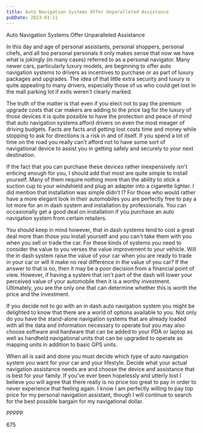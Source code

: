 ```yaml
---
title: Auto Navigation Systems Offer Unparalleled Assistance
pubDate: 2023-01-11
---
```


Auto Navigation Systems Offer Unparalleled Assistance

In this day and age of personal assistants, personal shoppers, personal chefs, and all too personal personals it only makes sense that now we have what is jokingly (in many cases) referred to as a personal navigator. Many newer cars, particularly luxury models, are beginning to offer auto navigation systems to drivers as incentives to purchase or as part of luxury packages and upgrades. The idea of that little extra security and luxury is quite appealing to many drivers, especially those of us who could get lost in the mall parking lot if exits weren't clearly marked. 

The truth of the matter is that even if you elect not to pay the premium upgrade costs that car makers are adding to the price tag for the luxury of those devices it is quite possible to have the protection and peace of mind that auto navigation systems afford drivers on even the most meager of driving budgets. Facts are facts and getting lost costs time and money while stopping to ask for directions is a risk in and of itself. If you spend a lot of time on the road you really can't afford not to have some sort of navigational device to assist you in getting safely and securely to your next destination.

If the fact that you can purchase these devices rather inexpensively isn't enticing enough for you, I should add that most are quite simple to install yourself. Many of them require nothing more than the ability to stick a suction cup to your windshield and plug an adapter into a cigarette lighter. I did mention that installation was simple didn't I? For those who would rather have a more elegant look in their automobiles you are perfectly free to pay a lot more for an in dash system and installation by professionals. You can occasionally get a good deal on installation if you purchase an auto navigation system from certain retailers. 

You should keep in mind however, that in dash systems tend to cost a great deal more than those you install yourself and you can't take them with you when you sell or trade the car. For these kinds of systems you need to consider the value to you verses the value improvement to your vehicle. Will the in dash system raise the value of your car when you are ready to trade in your car or will it make no real difference in the value of you car? If the answer to that is no, then it may be a poor decision from a financial point of view. However, if having a system that isn't part of the dash will lower your perceived value of your automobile then it is a worthy investment. Ultimately, you are the only one that can determine whether this is worth the price and the investment.

If you decide not to go with an in dash auto navigation system you might be delighted to know that there are a world of options available to you. Not only do you have the stand-alone navigation systems that are already loaded with all the data and information necessary to operate but you may also choose software and hardware that can be added to your PDA or laptop as well as handheld navigational units that can be upgraded to operate as mapping units in addition to basic GPS units. 

When all is said and done you must decide which type of auto navigation system you want for your car and your lifestyle. Decide what your actual navigation assistance needs are and choose the device and assistance that is best for your family. If you've ever been hopelessly and utterly lost I believe you will agree that there really is no price too great to pay in order to never experience that feeling again. I know I am perfectly willing to pay top price for my personal navigation assistant, though I will continue to search for the best possible bargain for my navigational dollar.

PPPPP

675